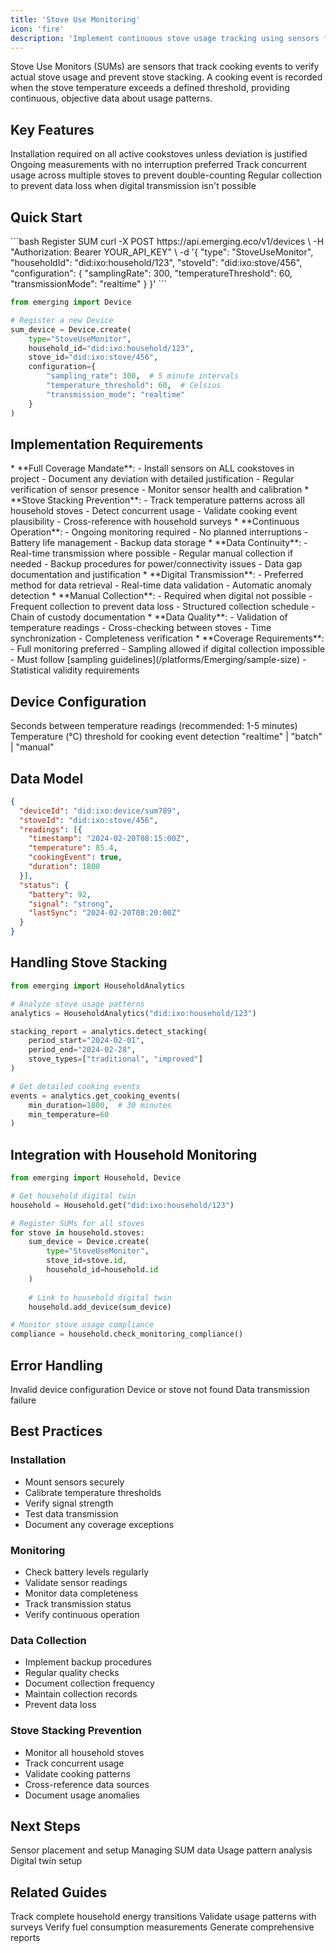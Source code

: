 ```yaml
---
title: 'Stove Use Monitoring'
icon: 'fire'
description: 'Implement continuous stove usage tracking using sensors for accurate emission reduction quantification'
---
```


<Tip>
Stove Use Monitors (SUMs) are sensors that track cooking events to verify actual stove usage and prevent stove stacking. A cooking event is recorded when the stove temperature exceeds a defined threshold, providing continuous, objective data about usage patterns.
</Tip>

## Key Features

<CardGroup>
  <Card title="Complete Coverage" icon="temperature-three-quarters">
    Installation required on all active cookstoves unless deviation is justified
  </Card>
  <Card title="Continuous Monitoring" icon="chart-line">
    Ongoing measurements with no interruption preferred
  </Card>
  <Card title="Stacking Detection" icon="layer-group">
    Track concurrent usage across multiple stoves to prevent double-counting
  </Card>
  <Card title="Data Reliability" icon="wifi">
    Regular collection to prevent data loss when digital transmission isn't possible
  </Card>
</CardGroup>

## Quick Start

<CodeGroup>
```bash Register SUM
curl -X POST https://api.emerging.eco/v1/devices \
  -H "Authorization: Bearer YOUR_API_KEY" \
  -d '{
    "type": "StoveUseMonitor",
    "householdId": "did:ixo:household/123",
    "stoveId": "did:ixo:stove/456",
    "configuration": {
      "samplingRate": 300,
      "temperatureThreshold": 60,
      "transmissionMode": "realtime"
    }
  }'
```

```python
from emerging import Device

# Register a new Device
sum_device = Device.create(
    type="StoveUseMonitor",
    household_id="did:ixo:household/123",
    stove_id="did:ixo:stove/456",
    configuration={
        "sampling_rate": 300,  # 5 minute intervals
        "temperature_threshold": 60,  # Celsius
        "transmission_mode": "realtime"
    }
)
```
</CodeGroup>

## Implementation Requirements

<AccordionGroup>
  <Accordion title="Installation Coverage">
    * **Full Coverage Mandate**:
      - Install sensors on ALL cookstoves in project
      - Document any deviation with detailed justification
      - Regular verification of sensor presence
      - Monitor sensor health and calibration
    * **Stove Stacking Prevention**:
      - Track temperature patterns across all household stoves
      - Detect concurrent usage
      - Validate cooking event plausibility
      - Cross-reference with household surveys
  </Accordion>

  <Accordion title="Measurement Duration">
    * **Continuous Operation**:
      - Ongoing monitoring required
      - No planned interruptions
      - Battery life management
      - Backup data storage
    * **Data Continuity**:
      - Real-time transmission where possible
      - Regular manual collection if needed
      - Backup procedures for power/connectivity issues
      - Data gap documentation and justification
  </Accordion>

  <Accordion title="Data Collection">
    * **Digital Transmission**:
      - Preferred method for data retrieval
      - Real-time data validation
      - Automatic anomaly detection
    * **Manual Collection**:
      - Required when digital not possible
      - Frequent collection to prevent data loss
      - Structured collection schedule
      - Chain of custody documentation
    * **Data Quality**:
      - Validation of temperature readings
      - Cross-checking between stoves
      - Time synchronization
      - Completeness verification
  </Accordion>

  <Accordion title="Sampling Design">
    * **Coverage Requirements**:
      - Full monitoring preferred
      - Sampling allowed if digital collection impossible
      - Must follow [sampling guidelines](/platforms/Emerging/sample-size)
      - Statistical validity requirements
  </Accordion>
</AccordionGroup>

## Device Configuration

<ResponseField name="samplingRate" type="integer" required>
  Seconds between temperature readings (recommended: 1-5 minutes)
</ResponseField>

<ResponseField name="temperatureThreshold" type="integer" required>
  Temperature (°C) threshold for cooking event detection
</ResponseField>

<ResponseField name="transmissionMode" type="string" required>
  "realtime" | "batch" | "manual"
</ResponseField>

## Data Model

```json
{
  "deviceId": "did:ixo:device/sum789",
  "stoveId": "did:ixo:stove/456",
  "readings": [{
    "timestamp": "2024-02-20T08:15:00Z",
    "temperature": 85.4,
    "cookingEvent": true,
    "duration": 1800
  }],
  "status": {
    "battery": 92,
    "signal": "strong",
    "lastSync": "2024-02-20T08:20:00Z"
  }
}
```

## Handling Stove Stacking

```python
from emerging import HouseholdAnalytics

# Analyze stove usage patterns
analytics = HouseholdAnalytics("did:ixo:household/123")

stacking_report = analytics.detect_stacking(
    period_start="2024-02-01",
    period_end="2024-02-28",
    stove_types=["traditional", "improved"]
)

# Get detailed cooking events
events = analytics.get_cooking_events(
    min_duration=1800,  # 30 minutes
    min_temperature=60
)
```

## Integration with Household Monitoring

```python
from emerging import Household, Device

# Get household digital twin
household = Household.get("did:ixo:household/123")

# Register SUMs for all stoves
for stove in household.stoves:
    sum_device = Device.create(
        type="StoveUseMonitor",
        stove_id=stove.id,
        household_id=household.id
    )
    
    # Link to household digital twin
    household.add_device(sum_device)

# Monitor stove usage compliance
compliance = household.check_monitoring_compliance()
```

## Error Handling

<ResponseField name="400" type="error">
  Invalid device configuration
</ResponseField>

<ResponseField name="404" type="error">
  Device or stove not found
</ResponseField>

<ResponseField name="503" type="error">
  Data transmission failure
</ResponseField>

## Best Practices

### Installation
* Mount sensors securely
* Calibrate temperature thresholds
* Verify signal strength
* Test data transmission
* Document any coverage exceptions

### Monitoring
* Check battery levels regularly
* Validate sensor readings
* Monitor data completeness
* Track transmission status
* Verify continuous operation

### Data Collection
* Implement backup procedures
* Regular quality checks
* Document collection frequency
* Maintain collection records
* Prevent data loss

### Stove Stacking Prevention
* Monitor all household stoves
* Track concurrent usage
* Validate cooking patterns
* Cross-reference data sources
* Document usage anomalies

## Next Steps

<CardGroup>
  <Card title="Installation Guide" icon="screwdriver-wrench">
    Sensor placement and setup
  </Card>
  <Card title="Data Collection" icon="database">
    Managing SUM data
  </Card>
  <Card title="Analytics Guide" icon="chart-simple">
    Usage pattern analysis
  </Card>
  <Card title="Household Integration" icon="house" href="/platforms/Emerging/household-monitoring">
    Digital twin setup
  </Card>
</CardGroup>

## Related Guides

<CardGroup>
  <Card title="Household Monitoring" icon="house" href="/platforms/Emerging/household-monitoring">
    Track complete household energy transitions
  </Card>
  <Card title="Qualitative Surveys" icon="clipboard-list-check" href="/platforms/Emerging/qualitative-surveys">
    Validate usage patterns with surveys
  </Card>
  <Card title="Kitchen Performance Tests" icon="flask" href="/platforms/Emerging/kpt">
    Verify fuel consumption measurements
  </Card>
  <Card title="Household Reporting" icon="file-chart-column" href="/platforms/Emerging/household-reporting">
    Generate comprehensive reports
  </Card>
</CardGroup>
